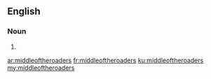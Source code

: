 ==English==

===Noun===
{{head|en|noun plural form}}

# {{plural of|middleoftheroader|lang=en}}

[[ar:middleoftheroaders]]
[[fr:middleoftheroaders]]
[[ku:middleoftheroaders]]
[[my:middleoftheroaders]]